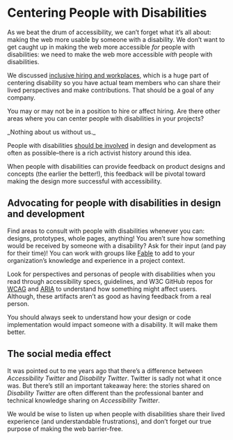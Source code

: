 
# Centering People with Disabilities

As we beat the drum of accessibility, we can’t forget what it’s all about: making the web more usable by someone with a disability. We don’t want to get caught up in making the web more accessible _for_ people with disabilities: we need to make the web more accessible _with_ people with disabilities.

We discussed [inclusive hiring and workplaces](/topics/org-skill-building/inclusive-workplaces), which is a huge part of centering disability so you have actual team members who can share their lived perspectives and make contributions. That should be a goal of any company.

You may or may not be in a position to hire or affect hiring. Are there other areas where you can center people with disabilities in your projects?

<DropCapQuote>
    _Nothing about us without us._
</DropCapQuote>

People with disabilities [should be involved](https://www.ucpress.edu/book/9780520224810/nothing-about-us-without-us) in design and development as often as possible–there is a rich activist history around this idea.

When people with disabilities can provide feedback on product designs and concepts (the earlier the better!), this feedback will be pivotal toward making the design more successful with accessibility.

## Advocating for people with disabilities in design and development

Find areas to consult with people with disabilities whenever you can: designs, prototypes, whole pages, anything! You aren’t sure how something would be received by someone with a disability? Ask for their input (and pay for their time)! You can work with groups like [Fable](https://makeitfable.com) to add to your organization’s knowledge and experience in a project context. 

Look for perspectives and personas of people with disabilities when you read through accessibility specs, guidelines, and W3C GitHub repos for [WCAG](https://github.com/w3c/wcag/issues) and [ARIA](https://github.com/w3c/aria/issues) to understand how something might affect users. Although, these artifacts aren’t as good as having feedback from a real person.

You should always seek to understand how your design or code implementation would impact someone with a disability. It will make them better.

## The social media effect

It was pointed out to me years ago that there’s a difference between _Accessibility Twitter_ and _Disability Twitter_. Twitter is sadly not what it once was. But there’s still an important takeaway here: the stories shared on _Disability Twitter_ are often different than the professional banter and technical knowledge sharing on _Accessibility Twitter_.

We would be wise to listen up when people with disabilities share their lived experience (and understandable frustrations), and don’t forget our true purpose of making the web barrier-free.
